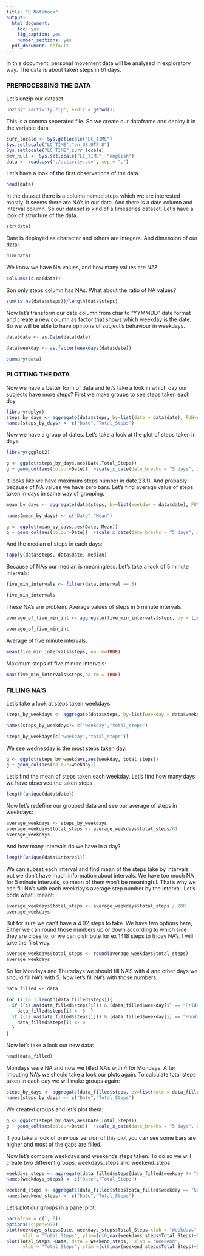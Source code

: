 ```yaml
---
title: "R Notebook"
output:
  html_document: 
    toc: yes
    fig_caption: yes
    number_sections: yes
  pdf_document: default
---
```

In this document, personal movement data will be analysed in exploratory way.
The data is about taken steps in 61 days.

### PREPROCESSING THE DATA

Let's unzip our dataset.

```r
unzip("./activity.zip", exdir = getwd())
```

This is a comma seperated file. So we create our dataframe and deploy it in the variable data. 
```r
curr_locale <- Sys.getlocale("LC_TIME")
Sys.setlocale("LC_TIME","en_US.UTF-8")
Sys.setlocale("LC_TIME",curr_locale)
dev_null <- Sys.setlocale("LC_TIME", "english")
data <- read.csv('./activity.csv', sep = ",")
```

Let's have a look of the first observations of the data. 
```r
head(data)
```
In the dataset there is a column named steps which we are interested mostly. It seems there are NA's in our data. And there is a date column and interval column. So our dataset is kind of a timeseries dataset. Let's have a look of structure of the data.  

```r
str(data)
```
Date is deployed as character and others are integers. And dimension of our data:
```r
dim(data)
```
We know we have NA values, and how many values are NA?
```r
colSums(is.na(data))
```
Son only steps column has NAs.
What about the ratio of NA values?
```r
sum(is.na(data$steps))/length(data$steps)
```
Now let's transform our date column from char to "YYMMDD" date format and create a new column as factor that shows which weekday is the date.
So we will be able to have opinions of subject's behaviour in weekdays.  
```r
data$date <- as.Date(data$date)

data$weekday <- as.factor(weekdays(data$date))

summary(data)
```
### PLOTTING THE DATA
Now we have a better form of data and let's take a look in which day our subjects have more steps?
First we make groups to see steps taken each day.
```r
library(dplyr)
steps_by_days <- aggregate(data$steps, by=list(date = data$date), FUN=sum, na.rm=TRUE)
names(steps_by_days) <- c("Date","Total_Steps")
```
Now we have a group of dates.
Let's take a look at the plot of steps taken in days. 

```r
library(ggplot2)

g <- ggplot(steps_by_days,aes(Date,Total_Steps))
g + geom_col(aes(colour=Date))  +scale_x_date(date_breaks = "5 days", date_labels = "%d.%m")
```

It looks like we have maximum steps number in date 23.11. And probably because of NA values we have zero bars.
Let's find average value of steps taken in days in same way of grouping.
```r
mean_by_days <- aggregate(data$steps, by=list(weekday = data$date), FUN = mean, na.rm=TRUE)

```

```r
names(mean_by_days) <- c("Date","Mean")
```

```r
g <- ggplot(mean_by_days,aes(Date, Mean))
g + geom_col(aes(colour=Date))  +scale_x_date(date_breaks = "5 days", date_labels = "%d.%m")
```

And the median of steps in each days:
```r
tapply(data$steps, data$date, median)
```
Because of NA's our median is meaningless.
Let's take a look of 5 minute intervals:
```r
five_min_intervals <- filter(data,interval == 5)
```

```r
five_min_intervals
```
These NA's are problem. Average values of steps in 5 minute intervals. 
```r
average_of_five_min_int <- aggregate(five_min_intervals$steps, by = list(average = five_min_intervals$steps), FUN = mean, na.rm=TRUE)
```

```r
average_of_five_min_int
```

Average of five minute intervals:
```r
mean(five_min_intervals$steps, na.rm=TRUE)
```
Maximum steps of five minute intervals:
```r
max(five_min_intervals$steps,na.rm = TRUE)
```



### FILLING NA'S




Let's take a look at steps taken weekdays:

```r
steps_by_weekdays <- aggregate(data$steps, by=list(weekday = data$weekday), FUN=sum, na.rm=TRUE)

```
```r
names(steps_by_weekdays)= c("weekday","total_steps")
```

```r
steps_by_weekdays[c('weekday','total_steps')]
```
We see wednesday is the most steps taken day. 

```r
g <- ggplot(steps_by_weekdays,aes(weekday, total_steps))
g + geom_col(aes(colour=weekday)) 

```

Let's find the mean of steps taken each weekday. Let's find how many days we have observed the taken steps

```r
length(unique(data$date))
```
Now let's redefine our grouped data and see our average of steps in weekdays: 
```r
average_weekdays <- steps_by_weekdays
average_weekdays$total_steps <- average_weekdays$total_steps/61
average_weekdays
```
And how many intervals do we have in a day?
```r
length(unique(data$interval))
```
We can subset each interval and find mean of the steps take by intervals but we don't have much information about intervals. We have too much NA for 5 minute intervals, so mean of them won't be meaningful. 
That's why we can fill NA's with each weekday's average step number by the interval. Let's code what I meant:

```r
average_weekdays$total_steps <- average_weekdays$total_steps / 288
average_weekdays
```
But for sure we can't have a 4.92 steps to take. We have two options here, Either we can round those numbers up or down according to which side they are close to, or we can distribute for ex 1418 steps to friday NA's. I will take the first way. 

```r
average_weekdays$total_steps <- round(average_weekdays$total_steps)
average_weekdays
```
So for Mondays and Thursdays we should fill NA'S with 4 and other days we should fill NA's with 5.
Now let's fill NA's with those numbers:

```r
data_filled <- data

for (i in 1:length(data_filled$steps)){
  if ((is.na(data_filled$steps[i])) & (data_filled$weekday[i] == "Friday" | data_filled$weekday[i] == "Saturday" | data_filled$weekday[i] == "Sunday" | data_filled$weekday[i] == "Tuesday" | data_filled$weekday[i] == "Wednesday")){
    data_filled$steps[i] <- 5  }
  if ((is.na(data_filled$steps[i])) & (data_filled$weekday[i] == "Monday" | data_filled$weekday[i] == "Thursday")){
    data_filled$steps[i] <- 4
  }
}
```

Now let's take a look our new data:
```r
head(data_filled)
```

Mondays were NA and now we filled NA's with 4 for Mondays. 
After imputing NA's we should take a look our plots again.
To calculate total steps taken in each day we will make groups again:

```r
steps_by_days <- aggregate(data_filled$steps, by=list(date = data_filled$date), FUN=sum, na.rm=TRUE)
names(steps_by_days) <- c("Date","Total_Steps")
```

We created groups and let's plot them:

```r
g <- ggplot(steps_by_days,aes(Date,Total_Steps))
g + geom_col(aes(colour=Date))  +scale_x_date(date_breaks = "5 days", date_labels = "%d.%m")
```

If you take a look of previous version of this plot you can see some bars are higher and most of the gaps are filled.

Now let's compare weekdays and weekends steps taken. 
To do so we will create two different groups: weekdays_steps and weekend_steps
```r
weekdays_steps <- aggregate(data_filled$steps[data_filled$weekday != "Saturday" & data_filled$weekday != "Sunday"], by = list(date = data_filled$weekday[data_filled$weekday != "Saturday" & data_filled$weekday != "Sunday"]), FUN = sum, na.rm=TRUE)
names(weekdays_steps) <- c("Date","Total_Steps")

weekend_steps <- aggregate(data_filled$steps[data_filled$weekday == "Saturday" | data_filled$weekday == "Sunday"], by = list(date = data_filled$weekday[data_filled$weekday == "Saturday" | data_filled$weekday == "Sunday"]), FUN = sum, na.rm=TRUE)
names(weekend_steps) <- c("Date","Total_Steps")

```

Let's plot our groups in a panel plot:


```r
par(mfrow = c(1, 2))
options(scipen=999)
plot(weekdays_steps$Date, weekdays_steps$Total_Steps,xlab = "Weekdays",
      ylab = "Total Steps", ylim=(c(0,max(weekdays_steps$Total_Steps)+5000)))
plot(Total_Steps ~Date, data = weekend_steps,  xlab = "Weekend",
      ylab = "Total Steps", ylim =(c(0,max(weekend_steps$Total_Steps)+5000)))
```




